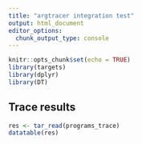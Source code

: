 ```yaml
---
title: "argtracer integration test"
output: html_document
editor_options: 
  chunk_output_type: console
---
```


```r
knitr::opts_chunk$set(echo = TRUE)
library(targets)
library(dplyr)
library(DT)
```

## Trace results

```r
res <- tar_read(programs_trace)
datatable(res)
```
